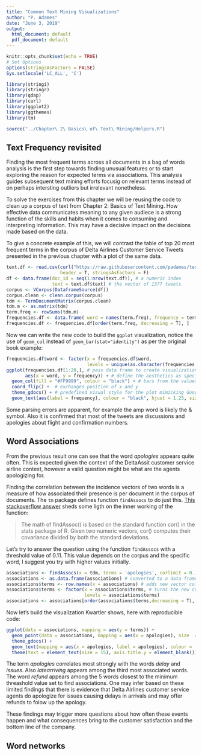 ```yaml
---
title: "Common Text Mining Visualizations"
author: "P. Adames"
date: "June 3, 2019"
output:
  html_document: default
  pdf_document: default
---
```


```r
knitr::opts_chunk$set(echo = TRUE)
# Set Options
options(stringsAsFactors = FALSE)
Sys.setlocale('LC_ALL', 'C')

library(stringi)
library(stringr)
library(qdap)
library(curl)
library(ggplot2)
library(ggthemes)
library(tm)

source("../Chapter\ 2\ Basics\ of\ Text\ Mining/Helpers.R")
```
## Text Frequency revisited

Finding the most frequent terms across all documents in a bag of words analysis is the first step
towards finding unusual features or to start exploring the reason for expected terms via associations.
This analysis guides subsequent text mining efforts focusig on relevant terms instead of on perhaps intersting outliers but irrelevant nonetheless.  

To solve the exercises from this chapter we will be reusing the code to clean up a corpus of text 
from Chapter 2: Basics of Text Mining. How effective data communicates meaning to any given 
audiece is a strong function of the skills and habits when it comes to consuming and interpreting information. This may have a decisive impact on the decisions made based on the data.

To give a concrete example of this, we will contrast the table of top 20 most frequent terms in the 
corpus of Delta Airlines Customer Service Tweets presented in the previous chapter with a plot of the same data.

```r
text.df <- read.csv(curl("https://raw.githubusercontent.com/padames/text_mining/master/oct_delta.csv"),
                    header = T, stringsAsFactors = F)
df <- data.frame(doc_id = seq(1:nrow(text.df)), # a numeric index
                 text = text.df$text) # the vector of 1377 tweets
corpus <- VCorpus(DataframeSource(df))
corpus.clean <- clean.corpus(corpus)
tdm <- TermDocumentMatrix(corpus.clean)
tdm.m <- as.matrix(tdm)
term.freq <- rowSums(tdm.m)
frequencies.df <- data.frame( word = names(term.freq), frequency = term.freq)
frequencies.df <- frequencies.df[order(term.freq, decreasing = T), ]
```

Now we can write the new code to build the `ggplot` visualization, notice the use of `geom_col` instead
of `geom_bar(stat="identity")` as per the original book example:

```r
frequencies.df$word <- factor(x = frequencies.df$word, 
                              levels = unique(as.character(frequencies.df$word)))
ggplot(frequencies.df[1:20,], # pass data frame to create visualization from
       aes(x = word, y = frequency)) + # define the aesthetics as specific columns of the data frame
  geom_col(fill = "#FF9999", colour = "black") + # bars from the values of x (without transformations)
  coord_flip() +  # exchanges position of x and y
  theme_gdocs() + # predefined visual style for the plot mimicking Google Documents
  geom_text(aes(label = frequency), colour = "black", hjust = 1.25, size = 5.0 ) # labels for bars
```

Some parsing errors are apparent, for example the amp word is likely the \& symbol. Also it is confirmed
that most of the tweets are discussions and apologies about flight and confirmation numbers.


## Word Associations

From the previous result one can see that the word *apologies* appears quite often. This is expected given
the context of the DeltaAssit customer service airline context, however a valid question might be what are the agents apologizing for.

Finding the correlation between the incidence vectors of two words is a measure of how associated their presence is per document in the corpus of documents. The `tm` package defines function `findAssocs` to do just this.
[This stackoverflow answer](https://stackoverflow.com/a/43192064/1585486) sheds some ligth on the inner working of the function:

> The math of findAssoc() is based on the standard function cor() in the stats package of R.
> Given two numeric vectors, cor() computes their covariance divided by both the standard deviations.

Let's try to answer the question using the function `findAssocs` with a threshold value of 0.11.
This value depends on the corpus and the specific word, I suggest you try with higher values initially.

```r
associations <- findAssocs(x = tdm, terms = 'apologies', corlimit = 0.11) # returns a list
associations <- as.data.frame(associations) # converted to a data frame with one vector for a column 
associations$terms <- row.names(x = associations) # adds new vector colomn of characters
associations$terms <- factor(x = associations$terms, # turns the new column unequivocally into factors
                             levels = associations$terms)  
associations <- associations[order(associations$terms,decreasing = T), ] # by decreasing association 
```

Now let's build the visualization Kwartler shows, here with reproducible code:

```r
ggplot(data = associations, mapping = aes(y = terms)) +
  geom_point(data = associations, mapping = aes(x = apologies), size  = 5, colour = "#FF9999") +
  theme_gdocs() +
  geom_text(mapping = aes(x = apologies, label = apologies), colour = 'darkred', vjust = 2.0, size = 3) +
  theme(text = element_text(size = 15), axis.title.y = element_blank())
```

The term *apologies* correlates most strongly with the words *delay* and *issues*. Also *latearriving*  appears among the third most associated words. The word *refund* appears among the 5 words closest to the 
minimum threashold value set to find associations. 
One may infer based on these limited findings that there is evidence that Delta Airlines customer service
agents do apologize for issues causing delays in arrivals and may offer refunds to folow up the apology.

These findings may trigger more questions about how often these events happen and what consequences 
bring to the customer satisfaction and the bottom line of the company.


## Word networks